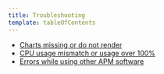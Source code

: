 ```yaml
---
title: Troubleshooting
template: tableOfContents
---
```


* [Charts missing or do not render](/docs/apm/new-relic-apm/troubleshooting/charts-missing-or-do-not-render)
* [CPU usage mismatch or usage over 100%](/docs/apm/new-relic-apm/troubleshooting/cpu-usage-mismatch-or-usage-over-100)
* [Errors while using other APM software](/docs/apm/new-relic-apm/troubleshooting/errors-while-using-other-apm-software)
